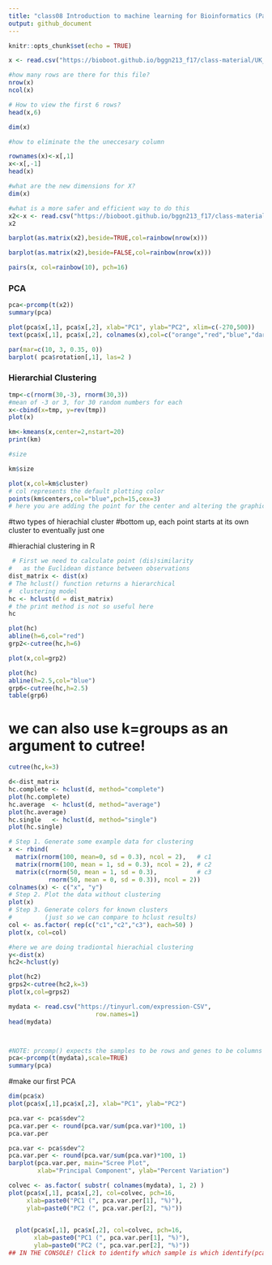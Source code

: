 ```yaml
---
title: "class08 Introduction to machine learning for Bioinformatics (Part 1)"
output: github_document
---
```


```r
knitr::opts_chunk$set(echo = TRUE)
```

```r
x <- read.csv("https://bioboot.github.io/bggn213_f17/class-material/UK_foods.csv")
```

```r
#how many rows are there for this file?
nrow(x)
ncol(x)
```

```r
# How to view the first 6 rows?
head(x,6)
```


```r
dim(x)
```


```r
#how to eliminate the the uneccesary column 

rownames(x)<-x[,1]
x<-x[,-1]
head(x)
```

```r
#what are the new dimensions for X?
dim(x)
```


```r
#what is a more safer and efficient way to do this 
x2<-x <- read.csv("https://bioboot.github.io/bggn213_f17/class-material/UK_foods.csv",row.names = 1)
x2
```


```r
barplot(as.matrix(x2),beside=TRUE,col=rainbow(nrow(x)))
```
```r
barplot(as.matrix(x2),beside=FALSE,col=rainbow(nrow(x)))
```



```r
pairs(x, col=rainbow(10), pch=16)
```

### PCA
```r
pca<-prcomp(t(x2))
summary(pca)
```


```r
plot(pca$x[,1], pca$x[,2], xlab="PC1", ylab="PC2", xlim=c(-270,500))
text(pca$x[,1], pca$x[,2], colnames(x),col=c("orange","red","blue","darkgreen"))


```


```r
par(mar=c(10, 3, 0.35, 0))
barplot( pca$rotation[,1], las=2 )
```

### Hierarchial Clustering 


```r
tmp<-c(rnorm(30,-3), rnorm(30,3))
#mean of -3 or 3, for 30 random numbers for each 
x<-cbind(x=tmp, y=rev(tmp))
plot(x)

```



```r

km<-kmeans(x,center=2,nstart=20)
print(km)
```


```r
#size

km$size
```



```r
plot(x,col=km$cluster)
# col represents the default plotting color 
points(km$centers,col="blue",pch=15,cex=3)
# here you are adding the point for the center and altering the graphical parametesr 
```

#two types of hierachial cluster
#bottom up, each point starts at its own cluster to eventually just one 

#hierachial clustering in R



```r

 # First we need to calculate point (dis)similarity
#   as the Euclidean distance between observations
dist_matrix <- dist(x)
# The hclust() function returns a hierarchical
#  clustering model
hc <- hclust(d = dist_matrix)
# the print method is not so useful here
hc

```
```r
plot(hc)
abline(h=6,col="red")
grp2<-cutree(hc,h=6)
```
```r
plot(x,col=grp2)
```

```r
plot(hc)
abline(h=2.5,col="blue")
grp6<-cutree(hc,h=2.5)
table(grp6)
```

# we can also use k=groups as an argument to cutree!

```r
cutree(hc,k=3)
```



```r
d<-dist_matrix
hc.complete <- hclust(d, method="complete")
plot(hc.complete)
hc.average  <- hclust(d, method="average")
plot(hc.average)
hc.single   <- hclust(d, method="single")
plot(hc.single)
```


```r
# Step 1. Generate some example data for clustering
x <- rbind(
  matrix(rnorm(100, mean=0, sd = 0.3), ncol = 2),   # c1
  matrix(rnorm(100, mean = 1, sd = 0.3), ncol = 2), # c2
  matrix(c(rnorm(50, mean = 1, sd = 0.3),           # c3
           rnorm(50, mean = 0, sd = 0.3)), ncol = 2))
colnames(x) <- c("x", "y")
# Step 2. Plot the data without clustering
plot(x)
# Step 3. Generate colors for known clusters
#         (just so we can compare to hclust results)
col <- as.factor( rep(c("c1","c2","c3"), each=50) )
plot(x, col=col)
```


```r

#here we are doing tradiontal hierachial clustering 
y<-dist(x)
hc2<-hclust(y)

plot(hc2)
grps2<-cutree(hc2,k=3)
plot(x,col=grps2)
```






```r
mydata <- read.csv("https://tinyurl.com/expression-CSV",
                        row.names=1)
head(mydata)



#NOTE: prcomp() expects the samples to be rows and genes to be columns so we need to first transpose the matrix with the t() function!
pca<-prcomp(t(mydata),scale=TRUE)
summary(pca)
```

#make our first PCA


```r
dim(pca$x)
plot(pca$x[,1],pca$x[,2], xlab="PC1", ylab="PC2")
```




```r
pca.var <- pca$sdev^2
pca.var.per <- round(pca.var/sum(pca.var)*100, 1)
pca.var.per
```

```r
pca.var <- pca$sdev^2
pca.var.per <- round(pca.var/sum(pca.var)*100, 1)
barplot(pca.var.per, main="Scree Plot",
        xlab="Principal Component", ylab="Percent Variation")
```

```r

colvec <- as.factor( substr( colnames(mydata), 1, 2) )
plot(pca$x[,1], pca$x[,2], col=colvec, pch=16,
     xlab=paste0("PC1 (", pca.var.per[1], "%)"),
     ylab=paste0("PC2 (", pca.var.per[2], "%)"))
   
```

```r

  plot(pca$x[,1], pca$x[,2], col=colvec, pch=16,
       xlab=paste0("PC1 (", pca.var.per[1], "%)"),
       ylab=paste0("PC2 (", pca.var.per[2], "%)"))
## IN THE CONSOLE! Click to identify which sample is which identify(pca$x[,1], pca$x[,2], labels=colnames(mydata))
```






